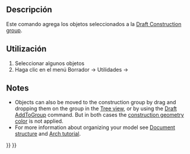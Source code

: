 <languages/>

<div class="mw-translate-fuzzy">
{{Docnav/es
|[[Draft SetWorkingPlaneProxy|Set Working Plane Proxy]]
|
[[Draft_Workbench|Draft]]
|IconL=Draft_WorkingPlaneProxy.svg
|IconC=Workbench_Draft.svg
}}
</div>

<div class="mw-translate-fuzzy">
{{GuiCommand/es
|Name=Draft AddConstruction
|Name/es=Draft AddConstruction
|MenuLocation=Draft → Utilities → Add to construction group
|Workbenches=[[Draft_Workbench/es|Draft]], [[Arch_Workbench/es|Arch]]
|SeeAlso=[[Draft ToggleConstructionMode/es]],  [[Draft AddToGroup/es]]
|Version=0.17
}}
</div>

<span id="Description"></span>
==Descripción==

<div class="mw-translate-fuzzy">
Este comando agrega los objetos seleccionados a la [[Draft_ToggleConstructionMode|Draft Construction group]].
</div>

<span id="Usage"></span>
<div class="mw-translate-fuzzy">
==Utilización==
</div>

<div class="mw-translate-fuzzy">
# Seleccionar algunos objetos
# Haga clic en el menú Borrador → Utilidades → {{KEY|[[Image:Draft ToggleConstructionMode.png|16px]] [[Draft AddConstruction|Add to construction group]]}}
</div>

==Notes==

* Objects can also be moved to the construction group by drag and dropping them on the group in the [[Tree_view|Tree view]], or by using the [[Draft_AddToGroup|Draft AddToGroup]] command. But in both cases the [[Draft_ToggleConstructionMode#Preferences|construction geometry color]] is not applied.
* For more information about organizing your model see [[Document_structure|Document structure]] and [[Arch_tutorial#Organizing_your_model|Arch tutorial]].


<div class="mw-translate-fuzzy">
{{Docnav/es
|[[Draft SetWorkingPlaneProxy|Set Working Plane Proxy]]
|
[[Draft_Workbench|Draft]]
|IconL=Draft_WorkingPlaneProxy.svg
|IconC=Workbench_Draft.svg
}}
</div>

{{Draft Tools navi{{#translation:}}}}
{{Userdocnavi{{#translation:}}}}